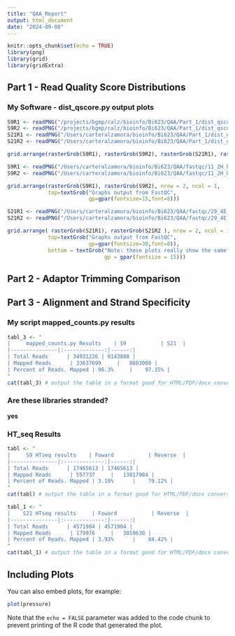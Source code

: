 ```yaml
---
title: "QAA_Report"
output: html_document
date: "2024-09-08"
---
```


```r
knitr::opts_chunk$set(echo = TRUE)
library(png)
library(grid)
library(gridExtra)
```

## Part 1 - Read Quality Score Distributions 
### My Software - dist_qscore.py output plots
```r
S9R1 <- readPNG("/projects/bgmp/calz/bioinfo/Bi623/QAA/Part_1/dist_qscore_out/S9_L008_R1.png")
S9R2 <- readPNG("/projects/bgmp/calz/bioinfo/Bi623/QAA/Part_1/dist_qscore_out/S9_L008_R2.png")
S21R1 <- readPNG("/Users/carteralzamora/bioinfo/Bi623/QAA/Part_1/dist_qscore_out/S21_L008_R1.png")
S21R2 <- readPNG("/Users/carteralzamora/bioinfo/Bi623/QAA/Part_1/dist_qscore_out/S21_L008_R2.png")

grid.arrange(rasterGrob(S9R1), rasterGrob(S9R2), rasterGrob(S21R1), rasterGrob(S21R2 ), nrow = 2, ncol = 2,top=textGrob("Graphs Output From dist_qscore.py", gp=gpar(fontsize=15)))

```
```r
S9R1 <- readPNG("/Users/carteralzamora/bioinfo/Bi623/QAA/fastqc/11_2H_both_S9_L008_R1_001_fastqc/Images/per_base_quality.png")
S9R2 <- readPNG("/Users/carteralzamora/bioinfo/Bi623/QAA/fastqc/11_2H_both_S9_L008_R2_001_fastqc/Images/per_base_quality.png")

grid.arrange(rasterGrob(S9R1), rasterGrob(S9R2), nrow = 2, ncol = 1,
             top=textGrob("Graphs output from FastQC",
                          gp=gpar(fontsize=15,font=8)))
```
```r

S21R1 <- readPNG("/Users/carteralzamora/bioinfo/Bi623/QAA/fastqc/29_4E_fox_S21_L008_R1_001_fastqc/Images/per_base_quality.png")
S21R2 <- readPNG("/Users/carteralzamora/bioinfo/Bi623/QAA/fastqc/29_4E_fox_S21_L008_R2_001_fastqc/Images/per_base_quality.png")

grid.arrange( rasterGrob(S21R1), rasterGrob(S21R2 ), nrow = 2, ncol = 1,
             top=textGrob("Graphs output from FastQC",
                          gp=gpar(fontsize=30,font=8)), 
             bottom = textGrob("Note: these plots really show the same information, except the one on the right connects\nthe dots in a way that is probably misleading since these represent independent observations.",
                               gp = gpar(fontsize = 15)))
```

## Part 2 - Adaptor Trimming Comparison 

## Part 3 - Alignment and Strand Specificity 
### My script mapped_counts.py results
```r
tabl_3 <- "
|     mapped_counts.py Results    | S9           | S21  |
|---------------|:-------------:|------:|
| Total Reads      | 34931226 | 9143808 |
| Mapped Reads      | 33637699     |   8883008 |
| Percent of Reads. Mapped | 96.3%     |    97.15% | 
"
cat(tabl_3) # output the table in a format good for HTML/PDF/docx conversion

```

### Are these libraries stranded? 
**yes**

### HT_seq Results 
```r
tabl <- "
|     S9 HTseq results    | Foward           | Reverse  |
|---------------|:-------------:|------:|
| Total Reads      | 17465613 | 17465613 |
| Mapped Reads      | 557737     |   13817984 |
| Percent of Reads. Mapped | 3.19%      |    79.12% | 
"
cat(tabl) # output the table in a format good for HTML/PDF/docx conversion

tabl_1 <- "
|    S21 HTseq results     | Foward           | Reverse  |
|---------------|:-------------:|------:|
| Total Reads      | 4571904 | 4571904 |
| Mapped Reads      | 179976     |   3859630 |
| Percent of Reads. Mapped | 3.93%      |    84.42% | 
"
cat(tabl_1) # output the table in a format good for HTML/PDF/docx conversion
```


## Including Plots

You can also embed plots, for example:

```r
plot(pressure)
```

Note that the `echo = FALSE` parameter was added to the code chunk to prevent printing of the R code that generated the plot.
